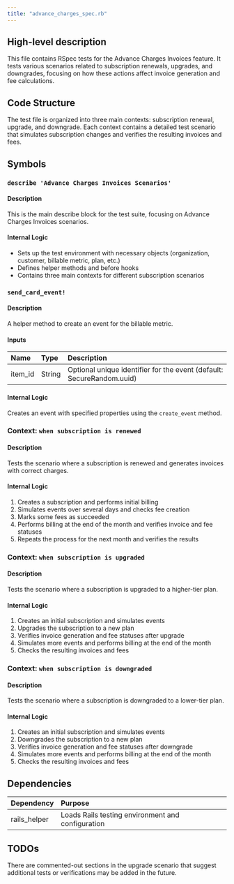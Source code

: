 ```yaml
---
title: "advance_charges_spec.rb"
---
```


## High-level description
This file contains RSpec tests for the Advance Charges Invoices feature. It tests various scenarios related to subscription renewals, upgrades, and downgrades, focusing on how these actions affect invoice generation and fee calculations.

## Code Structure
The test file is organized into three main contexts: subscription renewal, upgrade, and downgrade. Each context contains a detailed test scenario that simulates subscription changes and verifies the resulting invoices and fees.

## Symbols

### `describe 'Advance Charges Invoices Scenarios'`
#### Description
This is the main describe block for the test suite, focusing on Advance Charges Invoices scenarios.

#### Internal Logic
- Sets up the test environment with necessary objects (organization, customer, billable metric, plan, etc.)
- Defines helper methods and before hooks
- Contains three main contexts for different subscription scenarios

### `send_card_event!`
#### Description
A helper method to create an event for the billable metric.

#### Inputs
| Name | Type | Description |
|:-----|:-----|:------------|
| item_id | String | Optional unique identifier for the event (default: SecureRandom.uuid) |

#### Internal Logic
Creates an event with specified properties using the `create_event` method.

### Context: `when subscription is renewed`
#### Description
Tests the scenario where a subscription is renewed and generates invoices with correct charges.

#### Internal Logic
1. Creates a subscription and performs initial billing
2. Simulates events over several days and checks fee creation
3. Marks some fees as succeeded
4. Performs billing at the end of the month and verifies invoice and fee statuses
5. Repeats the process for the next month and verifies the results

### Context: `when subscription is upgraded`
#### Description
Tests the scenario where a subscription is upgraded to a higher-tier plan.

#### Internal Logic
1. Creates an initial subscription and simulates events
2. Upgrades the subscription to a new plan
3. Verifies invoice generation and fee statuses after upgrade
4. Simulates more events and performs billing at the end of the month
5. Checks the resulting invoices and fees

### Context: `when subscription is downgraded`
#### Description
Tests the scenario where a subscription is downgraded to a lower-tier plan.

#### Internal Logic
1. Creates an initial subscription and simulates events
2. Downgrades the subscription to a new plan
3. Verifies invoice generation and fee statuses after downgrade
4. Simulates more events and performs billing at the end of the month
5. Checks the resulting invoices and fees

## Dependencies
| Dependency | Purpose |
|:-----------|:--------|
| rails_helper | Loads Rails testing environment and configuration |

## TODOs
There are commented-out sections in the upgrade scenario that suggest additional tests or verifications may be added in the future.
